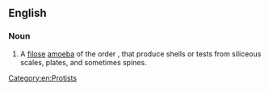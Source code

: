 ==English==

===Noun===
{{en-noun}}
{{wikipedia}}

# A [[filose]] [[amoeba]] of the order ''{{taxlink|Euglyphida|order|noshow=1}}'',  that produce shells or tests from siliceous scales, plates, and sometimes spines.

[[Category:en:Protists]]